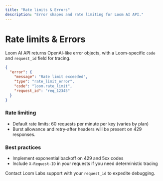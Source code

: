 ```yaml
---
title: "Rate limits & Errors"
description: "Error shapes and rate limiting for Loom AI API."
---
```


# Rate limits & Errors

Loom AI API returns OpenAI-like error objects, with a Loom-specific `code` and `request_id` field for tracing.

```json
{
  "error": {
    "message": "Rate limit exceeded",
    "type": "rate_limit_error",
    "code": "loom.rate_limit",
    "request_id": "req_12345"
  }
}
```

### Rate limiting
- Default rate limits: 60 requests per minute per key (varies by plan)
- Burst allowance and retry-after headers will be present on 429 responses.

### Best practices
- Implement exponential backoff on 429 and 5xx codes
- Include `X-Request-ID` in your requests if you need deterministic tracing

<Note>Contact Loom Labs support with your `request_id` to expedite debugging.</Note>
